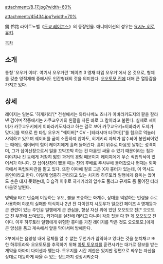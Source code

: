 attachment:/8_17.jpg?width=60%

attachment:/45434.jpg?width=70%

鏡 伶路
라이트노벨《[[도쿄 레이븐스]]》의 등장인물. 애니메이션의 성우는 [[요시노 히로유키]].

[[목차]]
== 소개 ==
통칭 '오우거 이터'. 여기서 오우거란 '페이즈 3 영재 타입 오우거'에서 온 것으로, 형체를 갖춘 영적재해 중에서도 인간형태의 것을 의미한다. [[오오토모 진]]에 대해 큰 열등감을 가지고 있다.

== 상세 == 
레이지는 일본도 '히게키리'[* 전설에서는 와타나베노 츠나가 이바라키도지의 팔을 잘라낸 검이며 작중에서는 카쿠교우키의 왼팔을 자른 바로 그 칼이라고 불린다. 실제로 셰이버가 카쿠교우키에게 이바라키도지라고 하는 걸로 보아 카쿠교우키=이바라키 도지가 맞다.]를 핵으로 한 타입 오우거 "쉐이버[* CV - [테라시마 타쿠마]]"를 힘으로 억눌러 사역하고 있으며 쉐이버를 굳이 소환하지 않아도, 히게키리 자체가 압수되어 봉인되어있는 때에도 쉐이버의 힘이 레이지에게 흘러 들어간다. 흥미 위주로 마음껏 날뛰는 성격이며, 그가 십이신장으로서 일을 꼬박꼬박 하는 건 마음껏 싸울 수 있기 때문이라는 점과 미야치나 진 등에게 처참히 밟힌 과거의 경험 때문이지 레이지에게 무슨 직업의식이 있어서가 아니다. 갓 십이신장이 됐을 때는 진의 후배로 주사부에 들어갔으나 현재는 퇴마국에서 독립퇴마관을 맡고 있다. 또한 이마에 칼로 그은 X자 흉터가 있는데, 이 역시도 봉인이라고 한다. 이렇게 엄중히 관리되고 있는 처지라 하루토라 일행에게 흥미는 있어도 손은 대지 못했는데, D 습격 이후로 히게키리의 압수도 풀리고 규제도 좀 풀어진 터라 마음껏 날뛴다.
 
영맥을 타고 단숨에 이동하는 우보, 불을 조종하는 화계주, 상대를 억압하는 언령을 주로 사용하며 야코의 실패한 의식이나 2년 전 다이렌지 시도우가 일으킨 페이즈 4 영재등과 큰 관련이 있는 주인공 일행에게 큰 관심을, 항상 자신 위에 있던 오오토모 진[* 오오토모 진 부분에 쓰여있듯, 카가미를 실전에 데리고 다니며 각종 짓을 다 한 게 오오토모 진이다. 이후 하루토라 일행에게 위험한 흥미를 가진 레이지를 막은 것도 오오토모.]에게 큰 앙심을 품고 계속해서 앞을 막아서며 방해한다.

2부에서는 음양청 내에 정체를 알 수 없는 무언가가 암약하고 있다는 것을 눈치채고 또한 하루토라와 오오토모를 추적하기 위해 [[아토 토우지]]를 훈련시키는 대가로 정보를 받는 계약을 아마미 다이센과 맺는다. 토우지를 시간 제한은 있지만 정면으로 싸우는 자신을 상대로 대등하게 싸울 수 있는 정도까지 성장시켜준다.
